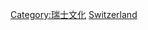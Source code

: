 {{Catnav|頁面分類|社会|文化|体育|各國體育}}
{{Catnav|頁面分類|地理|国家|欧洲国家|瑞士}}

{{Commonscat|Sports in Switzerland}}

[[Category:瑞士文化|Category:瑞士文化]]
[[Category:歐洲各國體育|Switzerland]]